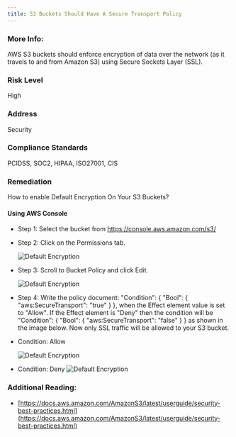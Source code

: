 ```yaml
---
title: S3 Buckets Should Have A Secure Transport Policy
---
```


### More Info:

AWS S3 buckets should enforce encryption of data over the network (as it travels to and from Amazon S3) using Secure Sockets Layer (SSL).

### Risk Level

High

### Address

Security

### Compliance Standards

PCIDSS, SOC2, HIPAA, ISO27001, CIS

### Remediation

How to enable Default Encryption On Your S3 Buckets?

#### Using AWS Console

- Step 1: Select the bucket from https://console.aws.amazon.com/s3/

- Step 2: Click on the Permissions tab.

  <img
    alt="Default Encryption"
    src="/images/aws/audit/aws_s3_s3_https_step2.png"
  />

- Step 3: Scroll to Bucket Policy and click Edit.

  <img
    alt="Default Encryption"
    src="/images/aws/audit/aws_s3_s3_https_step3.png"
  />

- Step 4: Write the policy document: "Condition": { "Bool": { "aws:SecureTransport": "true" } }, when the Effect element value is set to "Allow". If the Effect element is "Deny" then the condition will be "Condition": { "Bool": { "aws:SecureTransport": "false" } } as shown in the image below. Now only SSL traffic will be allowed to your S3 bucket.

* Condition: Allow

  <img
    alt="Default Encryption"
    src="/images/aws/audit/aws_s3_s3_https_step4_condition_allow.png"
  />

* Condition: Deny
  <img
    alt="Default Encryption"
    src="/images/aws/audit/aws_s3_s3_https_step4_condition_deny.png"
  />

### Additional Reading:

- [https://docs.aws.amazon.com/AmazonS3/latest/userguide/security-best-practices.html](https://docs.aws.amazon.com/AmazonS3/latest/userguide/security-best-practices.html)
